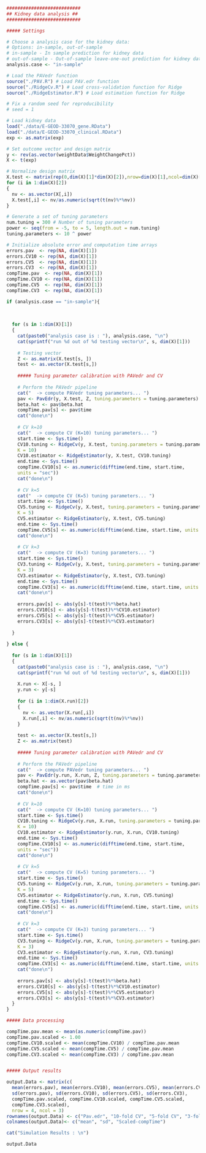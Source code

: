 ```{r}
###########################
## Kidney data analysis ## 
###########################

##### Settings

# Choose a analysis case for the kidney data:
# Options: in-sample, out-of-sample
# in-sample - In sample prediction for kidney data
# out-of-sample - Out-of-sample leave-one-out prediction for kidney data
analysis.case <- "in-sample"

# Load the PAVedr function
source("./PAV.R") # Load PAV.edr function
source("./RidgeCv.R") # Load cross-validation function for Ridge
source("./RidgeEstimator.R") # Load estimation function for Ridge

# Fix a random seed for reproducibility
# seed = 1

# Load kidney data
load("./data/E-GEOD-33070_gene.RData")
load("./data/E-GEOD-33070_clinical.RData")
exp <- as.matrix(exp)

# Set outcome vector and design matrix
y <- rev(as.vector(weightData$WeightChangePct))
X <- t(exp)

# Normalize design matrix
X.test <- matrix(rep(0,dim(X)[1]*dim(X)[2]),nrow=dim(X)[1],ncol=dim(X)[2])
for (i in 1:dim(X)[2])
{
  nv <- as.vector(X[,i])
  X.test[,i] <- nv/as.numeric(sqrt(t(nv)%*%nv))
}

# Generate a set of tuning parameters
num.tuning = 300 # Number of tuning parameters
power <- seq(from = -5, to = 5, length.out = num.tuning)
tuning.parameters <- 10 ^ power

# Initialize absolute error and computation time arrays
errors.pav  <- rep(NA, dim(X)[1])
errors.CV10 <- rep(NA, dim(X)[1])
errors.CV5  <- rep(NA, dim(X)[1])
errors.CV3  <- rep(NA, dim(X)[1])
compTime.pav  <- rep(NA, dim(X)[1])
compTime.CV10 <- rep(NA, dim(X)[1])
compTime.CV5  <- rep(NA, dim(X)[1])
compTime.CV3  <- rep(NA, dim(X)[1])

if (analysis.case == "in-sample"){
  
  
  
  for (s in 1:dim(X)[1])
  {
    cat(paste0("analysis case is : "), analysis.case, "\n")
    cat(sprintf("run %d out of %d testing vector\n", s, dim(X)[1]))
    
    # Testing vector
    Z <- as.matrix(X.test[s, ])
    test <- as.vector(X.test[s,])
    
    ##### Tuning parameter calibration with PAVedr and CV
    
    # Perform the PAVedr pipeline
    cat("  -> compute PAVedr tuning parameters... ")
    pav <- PavEdr(y, X.test, Z, tuning.parameters = tuning.parameters)
    beta.hat <- pav$beta.hat
    compTime.pav[s] <- pav$time  
    cat("done\n")
    
    # CV k=10
    cat("  -> compute CV (K=10) tuning parameters... ")
    start.time <- Sys.time()
    CV10.tuning <- RidgeCv(y, X.test, tuning.parameters = tuning.parameters, 
    K = 10)
    CV10.estimator <- RidgeEstimator(y, X.test, CV10.tuning)
    end.time <- Sys.time()
    compTime.CV10[s] <- as.numeric(difftime(end.time, start.time, 
    units = "sec"))  
    cat("done\n")
    
    # CV k=5
    cat("  -> compute CV (K=5) tuning parameters... ")
    start.time <- Sys.time()
    CV5.tuning <- RidgeCv(y, X.test, tuning.parameters = tuning.parameters, 
    K = 5)
    CV5.estimator <- RidgeEstimator(y, X.test, CV5.tuning)
    end.time <- Sys.time()
    compTime.CV5[s] <- as.numeric(difftime(end.time, start.time, units = "sec"))  
    cat("done\n")
    
    # CV k=3
    cat("  -> compute CV (K=3) tuning parameters... ")
    start.time <- Sys.time()
    CV3.tuning <- RidgeCv(y, X.test, tuning.parameters = tuning.parameters, 
    K = 3)
    CV3.estimator <- RidgeEstimator(y, X.test, CV3.tuning)
    end.time <- Sys.time()
    compTime.CV3[s] <- as.numeric(difftime(end.time, start.time, units = "sec"))  
    cat("done\n")
    
    errors.pav[s] <- abs(y[s]-t(test)%*%beta.hat)
    errors.CV10[s] <- abs(y[s]-t(test)%*%CV10.estimator)
    errors.CV5[s] <- abs(y[s]-t(test)%*%CV5.estimator)
    errors.CV3[s] <- abs(y[s]-t(test)%*%CV3.estimator)
  
  }
  
} else {
  
  for (s in 1:dim(X)[1])
  {
    cat(paste0("analysis case is : "), analysis.case, "\n")
    cat(sprintf("run %d out of %d testing vector\n", s, dim(X)[1]))
    
    X.run <- X[-s, ]
    y.run <- y[-s]
    
    for (i in 1:dim(X.run)[2])
    {
      nv <- as.vector(X.run[,i])
      X.run[,i] <- nv/as.numeric(sqrt(t(nv)%*%nv))
    }
    
    test <- as.vector(X.test[s,])
    Z <- as.matrix(test)
    
    ##### Tuning parameter calibration with PAVedr and CV
    
    # Perform the PAVedr pipeline
    cat("  -> compute PAVedr tuning parameters... ")
    pav <- PavEdr(y.run, X.run, Z, tuning.parameters = tuning.parameters)
    beta.hat <- as.vector(pav$beta.hat)
    compTime.pav[s] <- pav$time  # time in ms
    cat("done\n")
    
    # CV k=10
    cat("  -> compute CV (K=10) tuning parameters... ")
    start.time <- Sys.time()
    CV10.tuning <- RidgeCv(y.run, X.run, tuning.parameters = tuning.parameters, 
    K = 10)
    CV10.estimator <- RidgeEstimator(y.run, X.run, CV10.tuning)
    end.time <- Sys.time()
    compTime.CV10[s] <- as.numeric(difftime(end.time, start.time, 
    units = "sec"))  
    cat("done\n")
    
    # CV k=5
    cat("  -> compute CV (K=5) tuning parameters... ")
    start.time <- Sys.time()
    CV5.tuning <- RidgeCv(y.run, X.run, tuning.parameters = tuning.parameters, 
    K = 5)
    CV5.estimator <- RidgeEstimator(y.run, X.run, CV5.tuning)
    end.time <- Sys.time()
    compTime.CV5[s] <- as.numeric(difftime(end.time, start.time, units = "sec"))  
    cat("done\n")
    
    # CV k=3
    cat("  -> compute CV (K=3) tuning parameters... ")
    start.time <- Sys.time()
    CV3.tuning <- RidgeCv(y.run, X.run, tuning.parameters = tuning.parameters, 
    K = 3)
    CV3.estimator <- RidgeEstimator(y.run, X.run, CV3.tuning)
    end.time <- Sys.time()
    compTime.CV3[s] <- as.numeric(difftime(end.time, start.time, units = "sec"))  
    cat("done\n")
    
    errors.pav[s] <- abs(y[s]-t(test)%*%beta.hat)
    errors.CV10[s] <- abs(y[s]-t(test)%*%CV10.estimator)
    errors.CV5[s] <- abs(y[s]-t(test)%*%CV5.estimator)
    errors.CV3[s] <- abs(y[s]-t(test)%*%CV3.estimator)
  }
}

##### Data processing

compTime.pav.mean <- mean(as.numeric(compTime.pav))
compTime.pav.scaled <- 1.00
compTime.CV10.scaled <- mean(compTime.CV10) / compTime.pav.mean
compTime.CV5.scaled <- mean(compTime.CV5) / compTime.pav.mean
compTime.CV3.scaled <- mean(compTime.CV3) / compTime.pav.mean


##### Output results

output.Data <- matrix(c(
  mean(errors.pav), mean(errors.CV10), mean(errors.CV5), mean(errors.CV3),
  sd(errors.pav), sd(errors.CV10), sd(errors.CV5), sd(errors.CV3),
  compTime.pav.scaled, compTime.CV10.scaled, compTime.CV5.scaled, 
  compTime.CV3.scaled),
  nrow = 4, ncol = 3)
rownames(output.Data) <- c("Pav.edr", "10-fold CV", "5-fold CV", "3-fold CV")
colnames(output.Data)<- c("mean", "sd", "Scaled-compTime")

cat("Simulation Results : \n")

output.Data
```



